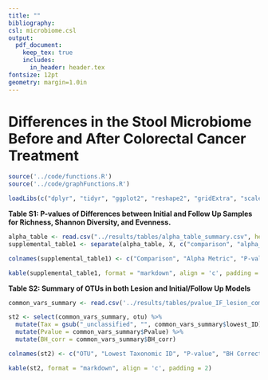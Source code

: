 ---
title: ""
bibliography:
csl: microbiome.csl
output: 
  pdf_document:
    keep_tex: true
    includes:
      in_header: header.tex
fontsize: 12pt
geometry: margin=1.0in
---

# Differences in the Stool Microbiome Before and After Colorectal Cancer Treatment

\vspace{10mm}

\begin{center}
Marc A Sze, Nielson T Baxter, Mack T Ruffin IV, Mary AM Rogers, and Patrick D Schloss

\vspace{10mm}

Supplemental
\end{center}


\newpage

```{r knitr_settings, eval=TRUE, echo=FALSE, warning=FALSE, message=FALSE}

source('../code/functions.R')
source('../code/graphFunctions.R')

loadLibs(c("dplyr", "tidyr", "ggplot2", "reshape2", "gridExtra", "scales", "wesanderson", "knitr", "rmarkdown"))

```



**Table S1: P-values of Differences between Initial and Follow Up Samples for Richness, Shannon Diversity, and Evenness.**

```{r supplemental_table1, echo=FALSE, message=FALSE, warning=FALSE}

alpha_table <- read.csv("../results/tables/alpha_table_summary.csv", header = T, stringsAsFactors = F)
supplemental_table1 <- separate(alpha_table, X, c("comparison", "alpha_metric"), sep="_") 

colnames(supplemental_table1) <- c("Comparison", "Alpha Metric", "P-value", "BH Adjusted P-value")

kable(supplemental_table1, format = "markdown", align = 'c', padding = 2)
```


\newpage


**Table S2: Summary of OTUs in both Lesion and Initial/Follow Up Models**

```{r supplemental_table4, echo=FALSE, message=FALSE, warning=FALSE}

common_vars_summary <- read.csv('../results/tables/pvalue_IF_lesion_common_imp_vars.csv', header = T, row.names = 1, stringsAsFactors = F)

st2 <- select(common_vars_summary, otu) %>% 
  mutate(Tax = gsub("_unclassified", "", common_vars_summary$lowest_ID)) %>% 
  mutate(Pvalue = common_vars_summary$Pvalue) %>% 
  mutate(BH_corr = common_vars_summary$BH_corr)

colnames(st2) <- c("OTU", "Lowest Taxonomic ID", "P-value", "BH Corrected P-value")

kable(st2, format = "markdown", align = 'c', padding = 2)

```


\newpage


